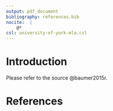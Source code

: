 ```yaml
---
output: pdf_document
bibliography: references.bib
nocite:  |
    @*
csl: university-of-york-mla.csl
---
```


# Introduction
Please refer to the source @baumer2015r.

# References
::: {#refs}
:::